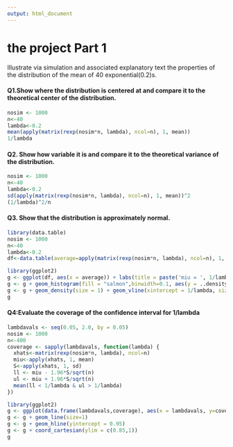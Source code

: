 ```yaml
---
output: html_document
---
```

the project Part 1
========================================================

Illustrate via simulation and associated explanatory text the properties of the distribution of the mean of 40 exponential(0.2)s. 

#### Q1.Show where the distribution is centered at and compare it to the theoretical center of the distribution.
```r
nosim <- 1000
n<-40
lambda<-0.2
mean(apply(matrix(rexp(nosim*n, lambda), ncol=n), 1, mean))
1/lambda
```

#### Q2. Show how variable it is and compare it to the theoretical variance of the distribution.
```r
nosim <- 1000
n<-40
lambda<-0.2
sd(apply(matrix(rexp(nosim*n, lambda), ncol=n), 1, mean))^2
(1/lambda)^2/n
```
#### Q3. Show that the distribution is approximately normal.
```r
library(data.table)
nosim <- 1000
n<-40
lambda<-0.2
df<-data.table(average=apply(matrix(rexp(nosim*n, lambda), ncol=n), 1, mean))
```
```r
library(ggplot2)
g <- ggplot(df, aes(x = average)) + labs(title = paste('miu = ', 1/lambda))
g <- g + geom_histogram(fill = "salmon",binwidth=0.1, aes(y = ..density..), colour = "black")
g <- g + geom_density(size = 1) + geom_vline(xintercept = 1/lambda, size =1)
g
```

#### Q4:Evaluate the coverage of the confidence interval for 1/lambda
```r
lambdavals <- seq(0.05, 2.0, by = 0.05)
nosim <- 1000
n<-400
coverage <- sapply(lambdavals, function(lambda) {
  xhats<-matrix(rexp(nosim*n, lambda), ncol=n)
  miu<-apply(xhats, 1, mean)
  S<-apply(xhats, 1, sd)
  ll <- miu - 1.96*S/sqrt(n)
  ul <- miu + 1.96*S/sqrt(n)
  mean(ll < 1/lambda & ul > 1/lambda)
})
```
```r
library(ggplot2)
g <- ggplot(data.frame(lambdavals,coverage), aes(x = lambdavals, y=coverage))
g <- g + geom_line(size=1)
g <- g + geom_hline(yintercept = 0.95)
g <- g + coord_cartesian(ylim = c(0.85,1))
g
```
